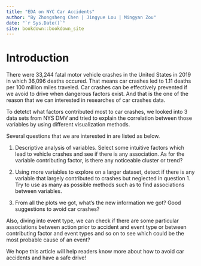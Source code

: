 ```yaml
--- 
title: "EDA on NYC Car Accidents"
author: "By Zhongsheng Chen | Jingyue Lou | Mingyan Zou"
date: "`r Sys.Date()`"
site: bookdown::bookdown_site
---
```


# Introduction

There were 33,244 fatal motor vehicle crashes in the United States in 2019 in which 36,096 deaths occured. That means car crashes led to 1.11 deaths per 100 million miles traveled. Car crashes can be effectively prevented if we avoid to drive when dangerous factors exist. And that is the one of the reason that we can interested in researches of car crashes data.

To detetct what factors contributed most to car crashes, we looked into 3 data sets from NYS DMV and tried to explain the correlation between those variables by using different visualization methods.

Several questions that we are interested in are listed as below.

1. Descriptive analysis of variables. Select some intuitive factors which lead to vehicle crashes and see if there is any association. As for the variable contributing factor, is there any noticeable cluster or trend?

2. Using more variables to explore on a larger dataset, detect if there is any variable that largely contributed to crashes but neglected in question 1. Try to use as many as possible methods such as to find associations between variables.

3. From all the plots we got, what’s the new information we got? Good suggestions to avoid car crashes?

Also, diving into event type, we can check if there are some particular associations between action prior to accident and event type or between contributing factor and event types and so on to see which could be the most probable cause of an event?

We hope this article will help readers know more about how to avoid car accidents and have a safe drive!